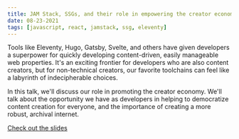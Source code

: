 ```yaml
---
title: JAM Stack, SSGs, and their role in empowering the creator economy
date: 08-23-2021
tags: [javascript, react, jamstack, ssg, eleventy]
---
```


<YouTube youTubeId="cw1wlHV4hGk" />

Tools like Eleventy, Hugo, Gatsby, Svelte, and others have given developers a superpower for quickly developing content-driven, easily manageable web properties. It's an exciting frontier for developers who are also content creators, but for non-technical creators, our favorite toolchains can feel like a labyrinth of indecipherable choices.

In this talk, we'll discuss our role in promoting the creator economy. We'll talk about the opportunity we have as developers in helping to democratize content creation for everyone, and the importance of creating a more robust, archival internet.

[Check out the slides](https://docs.google.com/presentation/d/1XFJ_nQfPnX0oPOUezOEwVKLZFtptTKemtGg41RJPisQ)
